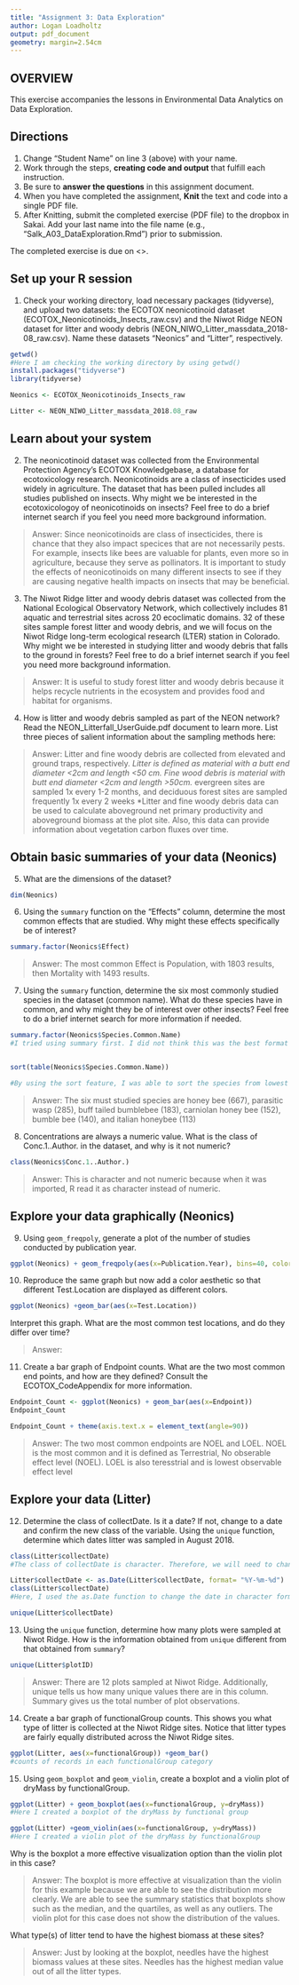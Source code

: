 ```yaml
---
title: "Assignment 3: Data Exploration"
author: Logan Loadholtz
output: pdf_document
geometry: margin=2.54cm
---
```


## OVERVIEW

This exercise accompanies the lessons in Environmental Data Analytics on Data Exploration. 

## Directions
1. Change "Student Name" on line 3 (above) with your name.
2. Work through the steps, **creating code and output** that fulfill each instruction.
3. Be sure to **answer the questions** in this assignment document.
4. When you have completed the assignment, **Knit** the text and code into a single PDF file.
5. After Knitting, submit the completed exercise (PDF file) to the dropbox in Sakai. Add your last name into the file name (e.g., "Salk_A03_DataExploration.Rmd") prior to submission.

The completed exercise is due on <>.


## Set up your R session

1. Check your working directory, load necessary packages (tidyverse), and upload two datasets: the ECOTOX neonicotinoid dataset (ECOTOX_Neonicotinoids_Insects_raw.csv) and the Niwot Ridge NEON dataset for litter and woody debris (NEON_NIWO_Litter_massdata_2018-08_raw.csv). Name these datasets "Neonics" and "Litter", respectively. 
```r


getwd()
#Here I am checking the working directory by using getwd()
install.packages("tidyverse")
library(tidyverse)

Neonics <- ECOTOX_Neonicotinoids_Insects_raw

Litter <- NEON_NIWO_Litter_massdata_2018.08_raw
```

## Learn about your system

2. The neonicotinoid dataset was collected from the Environmental Protection Agency's ECOTOX Knowledgebase, a database for ecotoxicology research. Neonicotinoids are a class of insecticides used widely in agriculture. The dataset that has been pulled includes all studies published on insects. Why might we be interested in the ecotoxicologoy of neonicotinoids on insects? Feel free to do a brief internet search if you feel you need more background information. 

> Answer: Since neonicotinoids are class of insecticides, there is chance that they also impact specices that are not necessarily pests. For example, insects like bees are valuable for plants, even more so in agriculture, because they serve as pollinators. It is important to study the effects of neonicotinoids on many different insects to see if they are causing negative health impacts on insects that may be beneficial.

3. The Niwot Ridge litter and woody debris dataset was collected from the National Ecological Observatory Network, which collectively includes 81 aquatic and terrestrial sites across 20 ecoclimatic domains. 32 of these sites sample forest litter and woody debris, and we will focus on the Niwot Ridge long-term ecological research (LTER) station in Colorado. Why might we be interested in studying litter and woody debris that falls to the ground in forests? Feel free to do a brief internet search if you feel you need more background information. 

> Answer: It is useful to study forest litter and woody debris because it helps recycle nutrients in the ecosystem and provides food and habitat for organisms.


4. How is litter and woody debris sampled as part of the NEON network? Read the NEON_Litterfall_UserGuide.pdf document to learn more. List three pieces of salient information about the sampling methods here: 

> Answer: Litter and fine woody debris are collected from elevated and ground traps, respectively. 
*Litter is defined as material with a butt end diameter <2cm and length <50 cm. Fine wood debris is material with butt end diameter <2cm and length >50cm.
*evergreen sites are sampled 1x every 1-2 months, and deciduous forest sites are sampled frequently 1x every 2 weeks
*Litter and fine woody debris data can be used to calculate aboveground net primary productivity and aboveground biomass at the plot site. Also, this data can provide information about vegetation carbon fluxes over time.



## Obtain basic summaries of your data (Neonics)

5. What are the dimensions of the dataset?

```r

dim(Neonics)

```

6. Using the `summary` function on the "Effects" column, determine the most common effects that are studied. Why might these effects specifically be of interest?
```r
summary.factor(Neonics$Effect)

```

> Answer: The most common Effect is Population, with 1803 results, then Mortality with 1493 results.

7. Using the `summary` function, determine the six most commonly studied species in the dataset (common name). What do these species have in common, and why might they be of interest over other insects? Feel free to do a brief internet search for more information if needed.

```r

summary.factor(Neonics$Species.Common.Name)
#I tried using summary first. I did not think this was the best format because it categorized them alphabetically, and I would have to go through them to find what count was highest. For this many species to look through, it did not make sense to go about it this way.


sort(table(Neonics$Species.Common.Name))

#By using the sort feature, I was able to sort the species from lowest to highest. Scrolling to the bottom of the list, I am able to see the 6 most studied species. 

```

> Answer: The six must studied species are honey bee (667), parasitic wasp (285), buff tailed bumblebee (183), carniolan honey bee (152), bumble bee (140), and italian honeybee (113)

8. Concentrations are always a numeric value. What is the class of Conc.1..Author. in the dataset, and why is it not numeric?

```r
class(Neonics$Conc.1..Author.)
```

> Answer: This is character and not numeric because when it was imported, R read it as character instead of numeric. 


## Explore your data graphically (Neonics)

9. Using `geom_freqpoly`, generate a plot of the number of studies conducted by publication year. 
```r
ggplot(Neonics) + geom_freqpoly(aes(x=Publication.Year), bins=40, color= "limegreen")
```

10. Reproduce the same graph but now add a color aesthetic so that different Test.Location are displayed as different colors.
```r
ggplot(Neonics) +geom_bar(aes(x=Test.Location))
```

Interpret this graph. What are the most common test locations, and do they differ over time?

> Answer: 

11. Create a bar graph of Endpoint counts. What are the two most common end points, and how are they defined? Consult the ECOTOX_CodeAppendix for more information. 

```r

Endpoint_Count <- ggplot(Neonics) + geom_bar(aes(x=Endpoint))
Endpoint_Count

Endpoint_Count + theme(axis.text.x = element_text(angle=90))
```

> Answer: The two most common endpoints are NOEL and LOEL. NOEL is the most common and it is defined as Terrestrial, No obserable effect level (NOEL). LOEL is also teresstrial and is lowest observable effect level
>

## Explore your data (Litter)

12. Determine the class of collectDate. Is it a date? If not, change to a date and confirm the new class of the variable. Using the `unique` function, determine which dates litter was sampled in August 2018. 
```r

class(Litter$collectDate)
#The class of collectDate is character. Therefore, we will need to change this to date format. 

Litter$collectDate <- as.Date(Litter$collectDate, format= "%Y-%m-%d")
class(Litter$collectDate)
#Here, I used the as.Date function to change the date in character form to the date in Date form so that the computer will recognize this. Then, to make sure that the change was made, I checked and it shows that the class of the collectDate data is now "Date"

unique(Litter$collectDate)

```

13. Using the `unique` function, determine how many plots were sampled at Niwot Ridge. How is the information obtained from `unique` different from that obtained from `summary`?

```r

unique(Litter$plotID)

```

> Answer: There are 12 plots sampled at Niwot Ridge. Additionally, unique tells us how many unique values there are in this column. Summary gives us the total number of plot observations.

14. Create a bar graph of functionalGroup counts. This shows you what type of litter is collected at the Niwot Ridge sites. Notice that litter types are fairly equally distributed across the Niwot Ridge sites.
```r

ggplot(Litter, aes(x=functionalGroup)) +geom_bar()
#counts of records in each functionalGroup category


```

15. Using `geom_boxplot` and `geom_violin`, create a boxplot and a violin plot of dryMass by functionalGroup. 
```r
ggplot(Litter) + geom_boxplot(aes(x=functionalGroup, y=dryMass))
#Here I created a boxplot of the dryMass by functional group

```
```r
ggplot(Litter) +geom_violin(aes(x=functionalGroup, y=dryMass))
#Here I created a violin plot of the dryMass by functionalGroup
```

Why is the boxplot a more effective visualization option than the violin plot in this case?

> Answer: The boxplot is more effective at visualization than the violin for this example because we are able to see the distribution more clearly. We are able to see the summary statistics that boxplots show such as the median, and the quartiles, as well as any outliers. The violin plot for this case does not show the distribution of the values.

What type(s) of litter tend to have the highest biomass at these sites? 

> Answer: Just by looking at the boxplot, needles have the highest biomass values at these sites. Needles has the highest median value out of all the litter types.